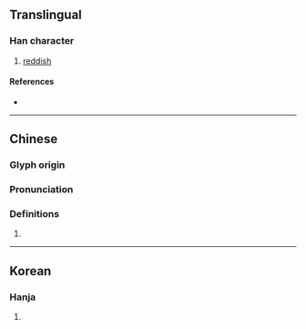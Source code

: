 {{character info/new}}
==Translingual==

===Han character===
{{Han char|rn=96|rad=玉|as=11|sn=15|four=14127|canj=MGTLB|ids=⿰𤣩㒼}}

# [[reddish]]

====References====
* {{Han ref|kx=0741.100|dkj=21208|dj=1150.270|hdz=21134.040|uh=748A|ud=29834|bh=E6A4|bd=59044}}

----

==Chinese==
{{zh-forms|s=𫞩}}

===Glyph origin===
{{Han etym}}

===Pronunciation===
{{zh-pron
|m=mén
|c=mun4
|mc=y
|oc=y
|cat=
}}

===Definitions===
{{zh-hanzi}}

# {{rfdef|zh}}

----

==Korean==

===Hanja===
{{ko-hanja|hangeul=문|eumhun=}}

# {{rfdef|ko|sort=玉11}}